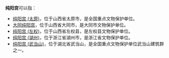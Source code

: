 '''纯阳宫'''可以指：

* [[纯阳宫_(太原)|纯阳宫 (太原)]]，位于山西省太原市，是全国重点文物保护单位。
* [[大同纯阳宫|大同纯阳宫]]，位于山西省大同市，是大同市文物保护单位。
* [[纯阳宫_(左权)|纯阳宫 (左权)]]，位于山西省左权县，是左权县文物保护单位。
* [[纯阳宫_(湖州)|纯阳宫 (湖州)]]，位于浙江省湖州市，是浙江省文物保护单位。
* [[纯阳宫_(武当山)|纯阳宫 (武当山)]]，位于湖北省武当山，是全国重点文物保护单位武当山建筑群之一。

{{Disambig|C|cat=三字建築物消歧義}}